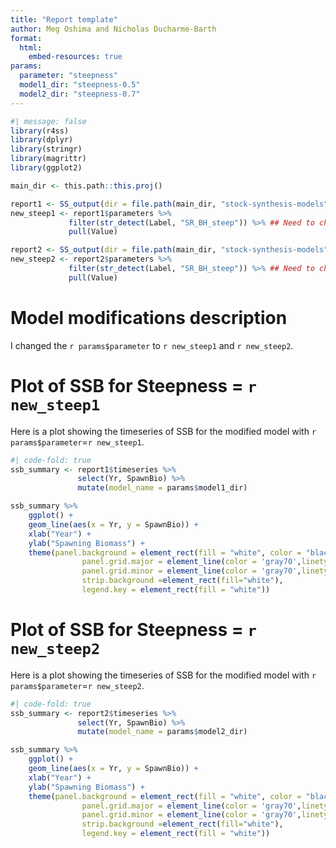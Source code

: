 ```yaml
---
title: "Report template"
author: Meg Oshima and Nicholas Ducharme-Barth
format:
  html:
    embed-resources: true
params:
  parameter: "steepness"
  model1_dir: "steepness-0.5"
  model2_dir: "steepness-0.7"
---
```


```r
#| message: false
library(r4ss)
library(dplyr)
library(stringr)
library(magrittr)
library(ggplot2)

main_dir <- this.path::this.proj()

report1 <- SS_output(dir = file.path(main_dir, "stock-synthesis-models", params$model1_dir), verbose=FALSE, printstats=FALSE)
new_steep1 <- report1$parameters %>% 
             filter(str_detect(Label, "SR_BH_steep")) %>% ## Need to change this to match the parameter name in control file
             pull(Value)

report2 <- SS_output(dir = file.path(main_dir, "stock-synthesis-models", params$model2_dir), verbose=FALSE, printstats=FALSE)
new_steep2 <- report2$parameters %>% 
             filter(str_detect(Label, "SR_BH_steep")) %>% ## Need to change this to match the parameter name in control file
             pull(Value)
```

# Model modifications description

I changed the `r params$parameter` to `r new_steep1` and `r new_steep2`.

# Plot of SSB for Steepness = `r new_steep1`

Here is a plot showing the timeseries of SSB for the modified model with `r params$parameter`=`r new_steep1`.

```r
#| code-fold: true
ssb_summary <- report1$timeseries %>% 
               select(Yr, SpawnBio) %>%
               mutate(model_name = params$model1_dir)

ssb_summary %>%
    ggplot() +
    geom_line(aes(x = Yr, y = SpawnBio)) + 
    xlab("Year") + 
    ylab("Spawning Biomass") +
    theme(panel.background = element_rect(fill = "white", color = "black", linetype = "solid"),
                panel.grid.major = element_line(color = 'gray70',linetype = "dotted"), 
                panel.grid.minor = element_line(color = 'gray70',linetype = "dotted"),
                strip.background =element_rect(fill="white"),
                legend.key = element_rect(fill = "white"))
```

# Plot of SSB for Steepness = `r new_steep2`

Here is a plot showing the timeseries of SSB for the modified model with `r params$parameter`=`r new_steep2`.

```r
#| code-fold: true
ssb_summary <- report2$timeseries %>% 
               select(Yr, SpawnBio) %>%
               mutate(model_name = params$model2_dir)

ssb_summary %>%
    ggplot() +
    geom_line(aes(x = Yr, y = SpawnBio)) + 
    xlab("Year") + 
    ylab("Spawning Biomass") +
    theme(panel.background = element_rect(fill = "white", color = "black", linetype = "solid"),
                panel.grid.major = element_line(color = 'gray70',linetype = "dotted"), 
                panel.grid.minor = element_line(color = 'gray70',linetype = "dotted"),
                strip.background =element_rect(fill="white"),
                legend.key = element_rect(fill = "white"))
```